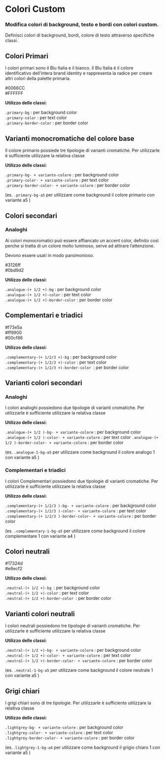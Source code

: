 
<Meta of={ColorCustomStories} />

# Colori Custom

### Modifica colori di background, testo e bordi con colori custom.

Definisci colori di background, bordi, colore di testo attraverso specifiche classi.

## Colori Primari

I colori primari sono il Blu Italia e il bianco.
Il Blu Italia è il colore identificativo dell’intera brand identity e rappresenta la radice per creare altri colori della palette primaria.

<div className='primary-color-container'>
  <div className='square-color primary-bg'>
    <span className='white-color'>#0066CC</span>
  </div>
  <div className='square-color white-bg shadow'>
    <span>#FFFFFF</span>
  </div>
  <div className='clearfix'></div>
</div>

<Canvas of={ColorCustomStories.ColoriCustom} />

**Utilizzo delle classi:**

`.primary-bg` : per background color  
`.primary-color` : per text color  
`.primary-border-color` : per border color

## Varianti monocromatiche del colore base

Il colore primario possiede tre tipologie di varianti cromatiche. Per utilizzarle è sufficiente utilizzare la relativa classe

**Utilizzo delle classi:**

`.primary-bg- + variante-colore` : per background color  
`.primary-color- + variante-colore` : per text color  
`.primary-border-color- + variante-colore` : per border color

(es. `.primary-bg-a5` per utilizzare come background il colore primario con variante a5 )

<Canvas of={ColorCustomStories.VariantiColore} />

## Colori secondari

### Analoghi

Ai colori monocromatici può essere affiancato un accent color, definito così perche si tratta di un colore molto luminoso, serve ad attirare l’attenzione.

Devono essere usati in modo parsimonioso.

<div className='primary-color-container'>
  <div className='square-color analogue-1-bg'>
    <span className='white-color'>#3126ff</span>
  </div>
  <div className='square-color analogue-2-bg'>
    <span>#0bd9d2</span>
  </div>
  <div className='clearfix'></div>
</div>

**Utilizzo delle classi:**

`.analogue-(+ 1/2 +)-bg` : per background color  
`.analogue-(+ 1/2 +)-color` : per text color  
`.analogue-(+ 1/2 +)-border-color` : per border color

<Canvas of={ColorCustomStories.ColoriCustomSecondari} />

## Complementari e triadici

<div className='primary-color-container'>
  <div className='square-color complementary-1-bg'>
    <span>#f73e5a</span>
  </div>
  <div className='square-color complementary-2-bg'>
    <span>#ff9900</span>
  </div>
  <div className='square-color complementary-3-bg'>
    <span>#00cf86</span>
  </div>
  <div className='clearfix'></div>
</div>

**Utilizzo delle classi:**

`.complementary-(+ 1/2/3 +)-bg` : per background color  
`.complementary-(+ 1/2/3 +)-color` : per text color  
`.complementary-(+ 1/2/3 +)-border-color `: per border color

<Canvas of={ColorCustomStories.ColoriCustomComplementariETriadici} />

## Varianti colori secondari

### Analoghi

I colori analoghi possiedono due tipologie di varianti cromatiche. Per utilizzarle è sufficiente utilizzare la relativa classe

**Utilizzo delle classi:**

`.analogue-(+ 1/2 )-bg- + variante-colore` : per background color
`.analogue-(+ 1/2 )-color- + variante-colore` : per text color
`.analogue-(+ 1/2 )-border-color- + variante-colore` : per border color

(es. `.analogue-1-bg-a5` per utilizzare come background il colore analogo 1 con variante a5 )

<Canvas of={ColorCustomStories.ColoriCustomSecondariAnaloghi} />

### Complementari e triadici

I colori Complementari possiedono due tipologie di varianti cromatiche. Per utilizzarle è sufficiente utilizzare la relativa classe

**Utilizzo delle classi:**

`.complementary-(+ 1/2/3 )-bg- + variante-colore` : per background color
`.complementary-(+ 1/2/3 )-color- + variante-colore` : per text color
`.complementary-(+ 1/2/3 )-border-color- + variante-colore` : per border color

(es. `.complementary-1-bg-a5` per utilizzare come background il colore complementare 1 con variante a4 )

<Canvas of={ColorCustomStories.ColoriSecondariCustomComplementariETriadici} />

## Colori neutrali

<div className='primary-color-container'>
  <div className='square-color neutral-1-bg'>
    <span className='white-color'>#17324d</span>
  </div>
  <div className='square-color neutral-2-bg'>
    <span>#e6ecf2</span>
  </div>
  <div className='clearfix'></div>
</div>

**Utilizzo delle classi:**

`.neutral-(+ 1/2 +)-bg `: per background color  
`.neutral-(+ 1/2 +)-color` : per text color  
`.neutral-(+ 1/2 +)-border-color `: per border color

<Canvas of={ColorCustomStories.ColoriNeutraliCustom} />

## Varianti colori neutrali

I colori neutrali possiedono tre tipologie di varianti cromatiche. Per utilizzarle è sufficiente utilizzare la relativa classe

**Utilizzo delle classi:**

`.neutral-(+ 1/2 +)-bg- + variante-colore` : per background color  
`.neutral-(+ 1/2 +)-color- + variante-colore` : per text color  
`.neutral-(+ 1/2 +)-border-color- + variante-colore` : per border color

(es. `.neutral-1-bg-a5` per utilizzare come background il colore neutrale 1 con variante a5 )

<Canvas of={ColorCustomStories.VarianteColoriNeutraliCustom} />

## Grigi chiari

I grigi chiari sono di tre tipologie. Per utilizzarle è sufficiente utilizzare la relativa classe

**Utilizzo delle classi:**

`.lightgrey-bg- + variante-colore` : per background color  
`.lightgrey-color- + variante-colore` : per text color  
`.lightgrey-border-color- + variante-colore` : per border color

(es. .`lightgrey-1-bg-a4` per utilizzare come background il grigio chiaro 1 con variante a5 )

<Canvas of={ColorCustomStories.ColoriGrigiChiariCustom} />
